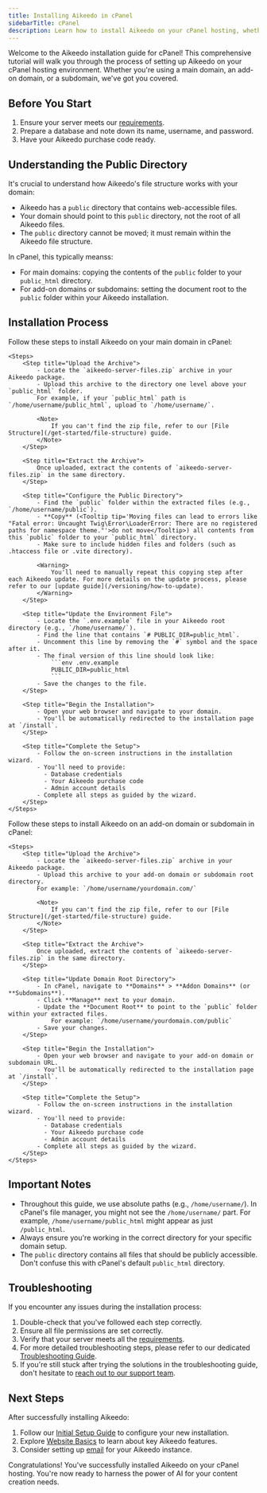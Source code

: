 ```yaml
---
title: Installing Aikeedo in cPanel
sidebarTitle: cPanel
description: Learn how to install Aikeedo on your cPanel hosting, whether you're using a main domain, add-on domain, or subdomain.
---
```


Welcome to the Aikeedo installation guide for cPanel! This comprehensive tutorial will walk you through the process of setting up Aikeedo on your cPanel hosting environment. Whether you're using a main domain, an add-on domain, or a subdomain, we've got you covered.

## Before You Start

1. Ensure your server meets our [requirements](/get-started/server-requirements).
2. Prepare a database and note down its name, username, and password.
3. Have your Aikeedo purchase code ready.

## Understanding the Public Directory

It's crucial to understand how Aikeedo's file structure works with your domain:

- Aikeedo has a `public` directory that contains web-accessible files.
- Your domain should point to this `public` directory, not the root of all Aikeedo files.
- The `public` directory cannot be moved; it must remain within the Aikeedo file structure.

In cPanel, this typically meanss:
- For main domains: copying the contents of the `public` folder to your `public_html` directory.
- For add-on domains or subdomains: setting the document root to the `public` folder within your Aikeedo installation.

## Installation Process

<Tabs>
  <Tab title="Main Domain">
    Follow these steps to install Aikeedo on your main domain in cPanel:

    <Steps>
        <Step title="Upload the Archive">
            - Locate the `aikeedo-server-files.zip` archive in your Aikeedo package.
            - Upload this archive to the directory one level above your `public_html` folder.
            For example, if your `public_html` path is `/home/username/public_html`, upload to `/home/username/`.

            <Note>
                If you can't find the zip file, refer to our [File Structure](/get-started/file-structure) guide.
            </Note>
        </Step>

        <Step title="Extract the Archive">
            Once uploaded, extract the contents of `aikeedo-server-files.zip` in the same directory.
        </Step>

        <Step title="Configure the Public Directory">
            - Find the `public` folder within the extracted files (e.g., `/home/username/public`).
            - **Copy** (<Tooltip tip='Moving files can lead to errors like "Fatal error: Uncaught Twig\Error\LoaderError: There are no registered paths for namespace theme."'>do not move</Tooltip>) all contents from this `public` folder to your `public_html` directory.
            - Make sure to include hidden files and folders (such as .htaccess file or .vite directory).

            <Warning>
                You'll need to manually repeat this copying step after each Aikeedo update. For more details on the update process, please refer to our [update guide](/versioning/how-to-update).
            </Warning>
        </Step>

        <Step title="Update the Environment File">
            - Locate the `.env.example` file in your Aikeedo root directory (e.g., `/home/username/`).
            - Find the line that contains `# PUBLIC_DIR=public_html`.
            - Uncomment this line by removing the `#` symbol and the space after it.
            - The final version of this line should look like:
                ```env .env.example
                PUBLIC_DIR=public_html
                ```
            - Save the changes to the file.
        </Step>

        <Step title="Begin the Installation">
            - Open your web browser and navigate to your domain.
            - You'll be automatically redirected to the installation page at `/install`.
        </Step>
        
        <Step title="Complete the Setup">
            - Follow the on-screen instructions in the installation wizard.
            - You'll need to provide:
              - Database credentials
              - Your Aikeedo purchase code
              - Admin account details
            - Complete all steps as guided by the wizard.
        </Step>
    </Steps>
  </Tab>

  <Tab title="Add-on Domain or Subdomain">
    Follow these steps to install Aikeedo on an add-on domain or subdomain in cPanel:

    <Steps>
        <Step title="Upload the Archive">
            - Locate the `aikeedo-server-files.zip` archive in your Aikeedo package.
            - Upload this archive to your add-on domain or subdomain root directory.
            For example: `/home/username/yourdomain.com/`

            <Note>
                If you can't find the zip file, refer to our [File Structure](/get-started/file-structure) guide.
            </Note>
        </Step>

        <Step title="Extract the Archive">
            Once uploaded, extract the contents of `aikeedo-server-files.zip` in the same directory.
        </Step>

        <Step title="Update Domain Root Directory">
            - In cPanel, navigate to **Domains** > **Addon Domains** (or **Subdomains**).
            - Click **Manage** next to your domain.
            - Update the **Document Root** to point to the `public` folder within your extracted files.
                For example: `/home/username/yourdomain.com/public`
            - Save your changes.
        </Step>

        <Step title="Begin the Installation">
            - Open your web browser and navigate to your add-on domain or subdomain URL.
            - You'll be automatically redirected to the installation page at `/install`.
        </Step>

        <Step title="Complete the Setup">
            - Follow the on-screen instructions in the installation wizard.
            - You'll need to provide:
              - Database credentials
              - Your Aikeedo purchase code
              - Admin account details
            - Complete all steps as guided by the wizard.
        </Step>
    </Steps>
  </Tab>
</Tabs>

## Important Notes

- Throughout this guide, we use absolute paths (e.g., `/home/username/`). In cPanel's file manager, you might not see the `/home/username/` part. For example, `/home/username/public_html` might appear as just `/public_html`.
- Always ensure you're working in the correct directory for your specific domain setup.
- The `public` directory contains all files that should be publicly accessible. Don't confuse this with cPanel's default `public_html` directory.

## Troubleshooting

If you encounter any issues during the installation process:

1. Double-check that you've followed each step correctly.
2. Ensure all file permissions are set correctly.
3. Verify that your server meets all the [requirements](/get-started/server-requirements).
4. For more detailed troubleshooting steps, please refer to our dedicated [Troubleshooting Guide](/get-started/installation/troubleshooting).
5. If you're still stuck after trying the solutions in the troubleshooting guide, don't hesitate to [reach out to our support team](mailto:support@aikeedo.com).

## Next Steps

After successfully installing Aikeedo:

1. Follow our [Initial Setup Guide](/get-started/initial-setup) to configure your new installation.
2. Explore [Website Basics](/website-basics/essentials) to learn about key Aikeedo features.
3. Consider setting up [email](/email/mailer) for your Aikeedo instance.

Congratulations! You've successfully installed Aikeedo on your cPanel hosting. You're now ready to harness the power of AI for your content creation needs.
